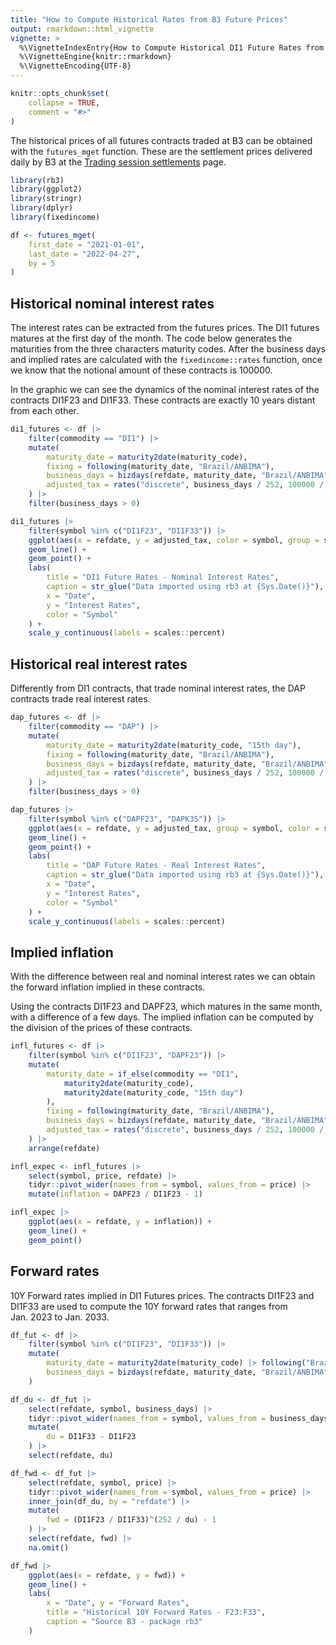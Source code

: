```yaml
---
title: "How to Compute Historical Rates from B3 Future Prices"
output: rmarkdown::html_vignette
vignette: >
  %\VignetteIndexEntry{How to Compute Historical DI1 Future Rates from B3 Future Prices}
  %\VignetteEngine{knitr::rmarkdown}
  %\VignetteEncoding{UTF-8}
---
```


```r
knitr::opts_chunk$set(
    collapse = TRUE,
    comment = "#>"
)
```

[ajustes]: <https://www.b3.com.br/en_us/market-data-and-indices/data-services/market-data/historical-data/derivatives/trading-session-settlements/> "Trading session settlements"

The historical prices of all futures contracts traded at B3 can be obtained with
the `futures_mget` function.
These are the settlement prices delivered daily by B3 at the
[Trading session settlements][ajustes] page.

```r
library(rb3)
library(ggplot2)
library(stringr)
library(dplyr)
library(fixedincome)

df <- futures_mget(
    first_date = "2021-01-01",
    last_date = "2022-04-27",
    by = 5
)
```


## Historical nominal interest rates

The interest rates can be extracted from the futures prices.
The DI1 futures matures at the first day of the month.
The code below generates the maturities from the three characters maturity
codes.
After the business days and implied rates are calculated with the
`fixedincome::rates` function, once we know that the notional amount of
these contracts is 100000.

In the graphic we can see the dynamics of the nominal interest rates 
of the contracts DI1F23 and DI1F33.
These contracts are exactly 10 years distant from each other.

```r
di1_futures <- df |>
    filter(commodity == "DI1") |>
    mutate(
        maturity_date = maturity2date(maturity_code),
        fixing = following(maturity_date, "Brazil/ANBIMA"),
        business_days = bizdays(refdate, maturity_date, "Brazil/ANBIMA"),
        adjusted_tax = rates("discrete", business_days / 252, 100000 / price)
    ) |>
    filter(business_days > 0)

di1_futures |>
    filter(symbol %in% c("DI1F23", "DI1F33")) |>
    ggplot(aes(x = refdate, y = adjusted_tax, color = symbol, group = symbol)) +
    geom_line() +
    geom_point() +
    labs(
        title = "DI1 Future Rates - Nominal Interest Rates",
        caption = str_glue("Data imported using rb3 at {Sys.Date()}"),
        x = "Date",
        y = "Interest Rates",
        color = "Symbol"
    ) +
    scale_y_continuous(labels = scales::percent)
```


## Historical real interest rates

Differently from DI1 contracts, that trade nominal interest rates, the DAP
contracts trade real interest rates.

```r
dap_futures <- df |>
    filter(commodity == "DAP") |>
    mutate(
        maturity_date = maturity2date(maturity_code, "15th day"),
        fixing = following(maturity_date, "Brazil/ANBIMA"),
        business_days = bizdays(refdate, maturity_date, "Brazil/ANBIMA"),
        adjusted_tax = rates("discrete", business_days / 252, 100000 / price)
    ) |>
    filter(business_days > 0)

dap_futures |>
    filter(symbol %in% c("DAPF23", "DAPK35")) |>
    ggplot(aes(x = refdate, y = adjusted_tax, group = symbol, color = symbol)) +
    geom_line() +
    geom_point() +
    labs(
        title = "DAP Future Rates - Real Interest Rates",
        caption = str_glue("Data imported using rb3 at {Sys.Date()}"),
        x = "Date",
        y = "Interest Rates",
        color = "Symbol"
    ) +
    scale_y_continuous(labels = scales::percent)
```

## Implied inflation

With the difference between real and nominal interest rates we can obtain the
forward inflation implied in these contracts.

Using the contracts DI1F23 and DAPF23, which matures in the same month, with a
difference of a few days.
The implied inflation can be computed by the division of the prices of these
contracts.

```r
infl_futures <- df |>
    filter(symbol %in% c("DI1F23", "DAPF23")) |>
    mutate(
        maturity_date = if_else(commodity == "DI1",
            maturity2date(maturity_code),
            maturity2date(maturity_code, "15th day")
        ),
        fixing = following(maturity_date, "Brazil/ANBIMA"),
        business_days = bizdays(refdate, maturity_date, "Brazil/ANBIMA"),
        adjusted_tax = rates("discrete", business_days / 252, 100000 / price)
    ) |>
    arrange(refdate)

infl_expec <- infl_futures |>
    select(symbol, price, refdate) |>
    tidyr::pivot_wider(names_from = symbol, values_from = price) |>
    mutate(inflation = DAPF23 / DI1F23 - 1)

infl_expec |>
    ggplot(aes(x = refdate, y = inflation)) +
    geom_line() +
    geom_point()
```


## Forward rates

10Y Forward rates implied in DI1 Futures prices.
The contracts DI1F23 and DI1F33 are used to compute the 10Y forward rates that
ranges from Jan. 2023 to Jan. 2033.

```r
df_fut <- df |>
    filter(symbol %in% c("DI1F23", "DI1F33")) |>
    mutate(
        maturity_date = maturity2date(maturity_code) |> following("Brazil/ANBIMA"),
        business_days = bizdays(refdate, maturity_date, "Brazil/ANBIMA")
    )

df_du <- df_fut |>
    select(refdate, symbol, business_days) |>
    tidyr::pivot_wider(names_from = symbol, values_from = business_days) |>
    mutate(
        du = DI1F33 - DI1F23
    ) |>
    select(refdate, du)

df_fwd <- df_fut |>
    select(refdate, symbol, price) |>
    tidyr::pivot_wider(names_from = symbol, values_from = price) |>
    inner_join(df_du, by = "refdate") |>
    mutate(
        fwd = (DI1F23 / DI1F33)^(252 / du) - 1
    ) |>
    select(refdate, fwd) |>
    na.omit()
```

```r
df_fwd |>
    ggplot(aes(x = refdate, y = fwd)) +
    geom_line() +
    labs(
        x = "Date", y = "Forward Rates",
        title = "Historical 10Y Forward Rates - F23:F33",
        caption = "Source B3 - package rb3"
    )
```